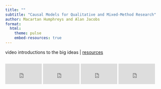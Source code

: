 ```yaml
---
title: ""
subtitle: "Causal Models for Qualitative and Mixed-Method Research"
author: Macartan Humphreys and Alan Jacobs
format:
  html: 
    theme: pulse
    embed-resources: true
---
```



video introductions to the big ideas | [resources](https://integrated-inferences.github.io/)

<style>
.video-container {
  display: flex;
  justify-content: space-around;
  gap: 10px;
}
.video-container iframe {
  width: 23%;
  aspect-ratio: 16/9;
}
</style>

<style>
.video-container {
  display: flex;
  justify-content: space-around;
  gap: 10px;
}
.video-container iframe {
  width: 23%;
  aspect-ratio: 16/9;
}
</style>

<div class="video-container">
  <iframe src="https://www.youtube.com/embed/aG24NlztZlA?rel=0" frameborder="0" allow="accelerometer; autoplay; clipboard-write; encrypted-media; gyroscope; picture-in-picture" allowfullscreen></iframe>
  <iframe src="https://www.youtube.com/embed/aG24NlztZlA?rel=0" frameborder="0" allow="accelerometer; autoplay; clipboard-write; encrypted-media; gyroscope; picture-in-picture" allowfullscreen></iframe>
  <iframe src="https://www.youtube.com/embed/aG24NlztZlA?rel=0" frameborder="0" allow="accelerometer; autoplay; clipboard-write; encrypted-media; gyroscope; picture-in-picture" allowfullscreen></iframe>
  <iframe src="https://www.youtube.com/embed/aG24NlztZlA?rel=0" frameborder="0" allow="accelerometer; autoplay; clipboard-write; encrypted-media; gyroscope; picture-in-picture" allowfullscreen></iframe>
</div>
